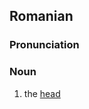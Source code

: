 ==Romanian==

===Pronunciation===
{{IPA|['ka.pul] or ['ka.pu] (''informal'')|lang=ro}}

===Noun===
{{ro-noun-def|ns|na|cap}}

# the [[head]]